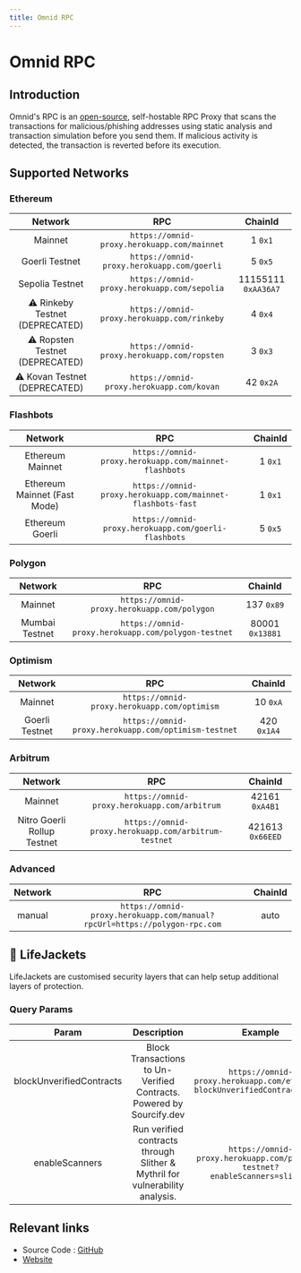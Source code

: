 ```yaml
---
title: Omnid RPC
---
```



# Omnid RPC

## Introduction
Omnid's RPC is an [open-source](https://github.com/anudit/omnid-proxy-rpc), self-hostable RPC Proxy that scans the transactions for malicious/phishing addresses using static analysis and transaction simulation before you send them. If malicious activity is detected, the transaction is reverted before its execution.

## Supported Networks


### Ethereum


| Network | RPC | ChainId |
|:---:|:---:|:---:|
| Mainnet | `https://omnid-proxy.herokuapp.com/mainnet` | 1 `0x1` |
| Goerli Testnet | `https://omnid-proxy.herokuapp.com/goerli` | 5 `0x5` |
| Sepolia Testnet | `https://omnid-proxy.herokuapp.com/sepolia`     |    11155111 `0xAA36A7` |
| ⚠️ Rinkeby Testnet   (DEPRECATED) | `https://omnid-proxy.herokuapp.com/rinkeby` | 4 `0x4` |
| ⚠️ Ropsten Testnet   (DEPRECATED) | `https://omnid-proxy.herokuapp.com/ropsten` | 3 `0x3` |
| ⚠️ Kovan Testnet   (DEPRECATED) | `https://omnid-proxy.herokuapp.com/kovan` | 42 `0x2A` |

### Flashbots


| Network | RPC | ChainId |
|:---:|:---:|:---:|
| Ethereum Mainnet | `https://omnid-proxy.herokuapp.com/mainnet-flashbots` | 1 `0x1` |
| Ethereum Mainnet (Fast Mode) | `https://omnid-proxy.herokuapp.com/mainnet-flashbots-fast` | 1 `0x1` |
| Ethereum Goerli | `https://omnid-proxy.herokuapp.com/goerli-flashbots` | 5 `0x5` |

### Polygon


| Network | RPC | ChainId |
|:---:|:---:|:---:|
| Mainnet | `https://omnid-proxy.herokuapp.com/polygon`     |    137 `0x89` |
| Mumbai Testnet | `https://omnid-proxy.herokuapp.com/polygon-testnet`     |    80001 `0x13881` |

### Optimism


| Network | RPC | ChainId |
|:---:|:---:|:---:|
| Mainnet | `https://omnid-proxy.herokuapp.com/optimism`     |    10 `0xA` |
| Goerli Testnet | `https://omnid-proxy.herokuapp.com/optimism-testnet`     |    420 `0x1A4` |

### Arbitrum


| Network | RPC | ChainId |
|:---:|:---:|:---:|
| Mainnet | `https://omnid-proxy.herokuapp.com/arbitrum`     |    42161 `0xA4B1` |
| Nitro Goerli Rollup Testnet | `https://omnid-proxy.herokuapp.com/arbitrum-testnet`     |    421613 `0x66EED` |

### Advanced


| Network | RPC | ChainId |
|:---:|:---:|:---:|
| manual | `https://omnid-proxy.herokuapp.com/manual?rpcUrl=https://polygon-rpc.com` | auto |

## 🦺 LifeJackets

LifeJackets are customised security layers that can help setup additional layers of protection.

### Query Params

| Param | Description | Example |
|:---:|:---:|:---:|
| blockUnverifiedContracts | Block Transactions to   Un-Verified Contracts. Powered by Sourcify.dev | `https://omnid-proxy.herokuapp.com/ethereum?blockUnverifiedContracts=true` |
| enableScanners | Run verified contracts through Slither   & Mythril for vulnerability analysis. | `https://omnid-proxy.herokuapp.com/polygon-testnet?enableScanners=slither` |


## Relevant links
 - Source Code : [GitHub](https://github.com/anudit/omnid-proxy-rpc)
 - [Website](https://omnid-proxy.herokuapp.com)


